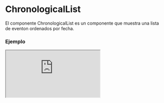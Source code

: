 
# ChronologicalList

El componente ChronologicalList es un componente que muestra una lista de eventon ordenados por fecha.

### Ejemplo

<Iframe src="https://fenextjs-component-storybook.vercel.app/iframe.html?args=&id=chronologicallist-chronologicallist--index&viewMode=story" />

### Importacion

Para importar el componente ChronologicalList, se puede hacer desde fenextjs o fenextjs-component

```tsx copy
import {
  ChronologicalList,
  ChronologicalListProps,
} from "fenextjs/cjs/component/ChronologicalList";
```

o

```tsx copy
import {
  ChronologicalList,
  ChronologicalListProps,
} from "fenextjs-component/cjs/ChronologicalList";
```

### Parametros

| Propiedad         |             Tipo              | Requerido | Default | Descripción                                                      |
| ----------------- | :---------------------------: | :-------: | :-----: | :--------------------------------------------------------------- |
| items             | ChronologicalListItemsProps[] |    sí     |         | Lista de elementos para la lista cronológica.                    |
| market            |           ReactNode           |    no     |         | Icon personalizado para todos los elementos.                     |
| parseDateYYYYMMDD |    (date: Date) => string     |    no     |         | Función para personalizar día, mes y año de la fecha.            |
| parseDateHHMMSS   |    (date: Date) => string     |    no     |         | Función para personalizar horas, minutos y segundos de la fecha. |

#### ChronologicalListItemsProps

| Propiedad |   Tipo    | Requerido | Default | Descripción                            |
| --------- | :-------: | :-------: | :-----: | :------------------------------------- |
| date      |   Date    |    sí     |         | Fecha asociada al elemento.            |
| children  | ReactNode |    sí     |         | Contenido del elemento.                |
| market    | ReactNode |    no     |         | Icon personalizado para este elemento. |
| className |  string   |    no     |   ""    | Clase personalizada del componente.    |

### Storybook

Para ver el storybook del componente lo puede hacer con este [link](https://fenextjs-component-storybook.vercel.app/?path=/story/chronologicallist-chronologicallist--index)

### Usos

- Uso básico del componente ChronologicalList

```tsx copy
<ChronologicalList
  items={[{ date: new Date(), children: "Contenido del elemento" }]}
  parseDateYYYYMMDD={(date) => date.toISOString()}
  parseDateHHMMSS={(date) => date.toLocaleTimeString()}
/>
```
